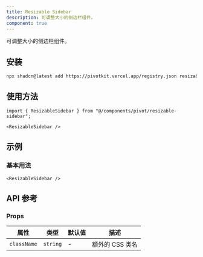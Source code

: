 ```yaml
---
title: Resizable Sidebar
description: 可调整大小的侧边栏组件。
component: true
---
```


可调整大小的侧边栏组件。

<ComponentPreview name="resizable-sidebar-demo" />

## 安装

```bash
npx shadcn@latest add https://pivotkit.vercel.app/registry.json resizable-sidebar
```

## 使用方法

```tsx
import { ResizableSidebar } from "@/components/pivot/resizable-sidebar";
```

```tsx
<ResizableSidebar />
```

## 示例

### 基本用法

```tsx
<ResizableSidebar />
```

## API 参考

### Props

| 属性        | 类型     | 默认值 | 描述            |
| ----------- | -------- | ------ | --------------- |
| `className` | `string` | -      | 额外的 CSS 类名 |
